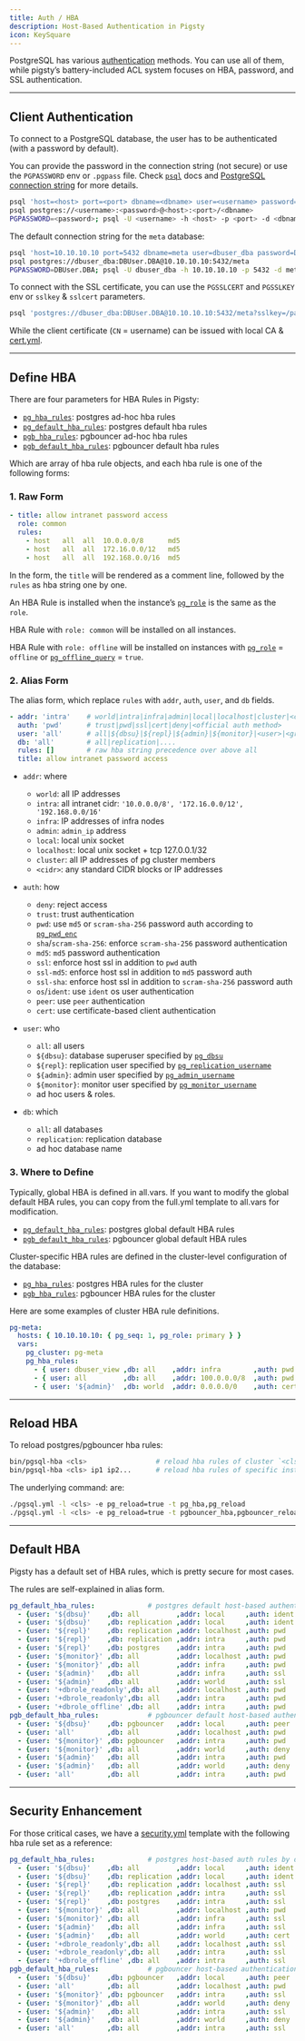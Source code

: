 ```yaml
---
title: Auth / HBA
description: Host-Based Authentication in Pigsty
icon: KeySquare
---
```


PostgreSQL has various [authentication](https://www.postgresql.org/docs/current/client-authentication.html) methods. You can use all of them, while pigsty’s battery-included ACL system focuses on HBA, password, and SSL authentication.

------

## Client Authentication

To connect to a PostgreSQL database, the user has to be authenticated (with a password by default).

You can provide the password in the connection string (not secure) or use the `PGPASSWORD` env or `.pgpass` file. Check [`psql`](https://www.postgresql.org/docs/current/app-psql.html#usage) docs and [PostgreSQL connection string](https://www.postgresql.org/docs/current/libpq-connect.html#LIBPQ-CONNSTRING) for more details.

```bash
psql 'host=<host> port=<port> dbname=<dbname> user=<username> password=<password>'
psql postgres://<username>:<password>@<host>:<port>/<dbname>
PGPASSWORD=<password>; psql -U <username> -h <host> -p <port> -d <dbname>
```

The default connection string for the `meta` database:

```bash
psql 'host=10.10.10.10 port=5432 dbname=meta user=dbuser_dba password=DBUser.DBA'
psql postgres://dbuser_dba:DBUser.DBA@10.10.10.10:5432/meta
PGPASSWORD=DBUser.DBA; psql -U dbuser_dba -h 10.10.10.10 -p 5432 -d meta
```

To connect with the SSL certificate, you can use the `PGSSLCERT` and `PGSSLKEY` env or `sslkey` & `sslcert` parameters.

```bash
psql 'postgres://dbuser_dba:DBUser.DBA@10.10.10.10:5432/meta?sslkey=/path/to/dbuser_dba.key&sslcert=/path/to/dbuser_dba.crt'
```

While the client certificate (`CN` = username) can be issued with local CA & [cert.yml](https://github.com/pgsty/pigsty/blob/main/cert.yml).

------

## Define HBA

There are four parameters for HBA Rules in Pigsty:

- [`pg_hba_rules`](/docs/pgsql/param#pg_hba_rules): postgres ad-hoc hba rules
- [`pg_default_hba_rules`](/docs/pgsql/param#pg_default_hba_rules): postgres default hba rules
- [`pgb_hba_rules`](/docs/pgsql/param#pgb_hba_rules): pgbouncer ad-hoc hba rules
- [`pgb_default_hba_rules`](/docs/pgsql/param#pgb_default_hba_rules): pgbouncer default hba rules

Which are array of hba rule objects, and each hba rule is one of the following forms:

### 1. Raw Form

```yaml
- title: allow intranet password access
  role: common
  rules:
    - host   all  all  10.0.0.0/8      md5
    - host   all  all  172.16.0.0/12   md5
    - host   all  all  192.168.0.0/16  md5
```

In the form, the `title` will be rendered as a comment line, followed by the `rules` as hba string one by one.

An HBA Rule is installed when the instance’s [`pg_role`](/docs/pgsql/param#pg_role) is the same as the `role`.

HBA Rule with `role: common` will be installed on all instances.

HBA Rule with `role: offline` will be installed on instances with [`pg_role`](/docs/pgsql/param#pg_role) = `offline` or [`pg_offline_query`](/docs/pgsql/param#pg_offline_query) = `true`.

### 2. Alias Form

The alias form, which replace `rules` with `addr`, `auth`, `user`, and `db` fields.

```yaml
- addr: 'intra'    # world|intra|infra|admin|local|localhost|cluster|<cidr>
  auth: 'pwd'      # trust|pwd|ssl|cert|deny|<official auth method>
  user: 'all'      # all|${dbsu}|${repl}|${admin}|${monitor}|<user>|<group>
  db: 'all'        # all|replication|....
  rules: []        # raw hba string precedence over above all
  title: allow intranet password access
```

- `addr`: where
  - `world`: all IP addresses
  - `intra`: all intranet cidr: `'10.0.0.0/8', '172.16.0.0/12', '192.168.0.0/16'`
  - `infra`: IP addresses of infra nodes
  - `admin`: `admin_ip` address
  - `local`: local unix socket
  - `localhost`: local unix socket + tcp 127.0.0.1/32
  - `cluster`: all IP addresses of pg cluster members
  - `<cidr>`: any standard CIDR blocks or IP addresses

- `auth`: how
  - `deny`: reject access
  - `trust`: trust authentication
  - `pwd`: use `md5` or `scram-sha-256` password auth according to [`pg_pwd_enc`](/docs/pgsql/param#pg_pwd_enc)
  - `sha`/`scram-sha-256`: enforce `scram-sha-256` password authentication
  - `md5`: `md5` password authentication
  - `ssl`: enforce host ssl in addition to `pwd` auth
  - `ssl-md5`: enforce host ssl in addition to `md5` password auth
  - `ssl-sha`: enforce host ssl in addition to `scram-sha-256` password auth
  - `os`/`ident`: use `ident` os user authentication
  - `peer`: use `peer` authentication
  - `cert`: use certificate-based client authentication

- `user`: who
  - `all`: all users
  - `${dbsu}`: database superuser specified by [`pg_dbsu`](/docs/pgsql/param#pg_dbsu)
  - `${repl}`: replication user specified by [`pg_replication_username`](/docs/pgsql/param#pg_replication_username)
  - `${admin}`: admin user specified by [`pg_admin_username`](/docs/pgsql/param#pg_admin_username)
  - `${monitor}`: monitor user specified by [`pg_monitor_username`](/docs/pgsql/param#pg_monitor_username)
  - ad hoc users & roles.

- `db`: which
  - `all`: all databases
  - `replication`: replication database
  - ad hoc database name

### 3. Where to Define

Typically, global HBA is defined in all.vars. If you want to modify the global default HBA rules, you can copy from the full.yml template to all.vars for modification.

- [`pg_default_hba_rules`](/docs/pgsql/param#pg_default_hba_rules): postgres global default HBA rules
- [`pgb_default_hba_rules`](/docs/pgsql/param#pgb_default_hba_rules): pgbouncer global default HBA rules

Cluster-specific HBA rules are defined in the cluster-level configuration of the database:

- [`pg_hba_rules`](/docs/pgsql/param#pg_hba_rules): postgres HBA rules for the cluster
- [`pgb_hba_rules`](/docs/pgsql/param#pgb_hba_rules): pgbouncer HBA rules for the cluster

Here are some examples of cluster HBA rule definitions.

```yaml
pg-meta:
  hosts: { 10.10.10.10: { pg_seq: 1, pg_role: primary } }
  vars:
    pg_cluster: pg-meta
    pg_hba_rules:
      - { user: dbuser_view ,db: all    ,addr: infra        ,auth: pwd  ,title: 'allow grafana dashboard access cmdb from infra nodes'}
      - { user: all         ,db: all    ,addr: 100.0.0.0/8  ,auth: pwd  ,title: 'all user access all db from kubernetes cluster' }
      - { user: '${admin}'  ,db: world  ,addr: 0.0.0.0/0    ,auth: cert ,title: 'all admin world access with client cert'        }
```

------

## Reload HBA

To reload postgres/pgbouncer hba rules:

```bash
bin/pgsql-hba <cls>                 # reload hba rules of cluster `<cls>`
bin/pgsql-hba <cls> ip1 ip2...      # reload hba rules of specific instances
```

The underlying command: are:

```bash
./pgsql.yml -l <cls> -e pg_reload=true -t pg_hba,pg_reload
./pgsql.yml -l <cls> -e pg_reload=true -t pgbouncer_hba,pgbouncer_reload
```

------

## Default HBA

Pigsty has a default set of HBA rules, which is pretty secure for most cases.

The rules are self-explained in alias form.

```yaml
pg_default_hba_rules:             # postgres default host-based authentication rules
  - {user: '${dbsu}'    ,db: all         ,addr: local     ,auth: ident ,title: 'dbsu access via local os user ident'  }
  - {user: '${dbsu}'    ,db: replication ,addr: local     ,auth: ident ,title: 'dbsu replication from local os ident' }
  - {user: '${repl}'    ,db: replication ,addr: localhost ,auth: pwd   ,title: 'replicator replication from localhost'}
  - {user: '${repl}'    ,db: replication ,addr: intra     ,auth: pwd   ,title: 'replicator replication from intranet' }
  - {user: '${repl}'    ,db: postgres    ,addr: intra     ,auth: pwd   ,title: 'replicator postgres db from intranet' }
  - {user: '${monitor}' ,db: all         ,addr: localhost ,auth: pwd   ,title: 'monitor from localhost with password' }
  - {user: '${monitor}' ,db: all         ,addr: infra     ,auth: pwd   ,title: 'monitor from infra host with password'}
  - {user: '${admin}'   ,db: all         ,addr: infra     ,auth: ssl   ,title: 'admin @ infra nodes with pwd & ssl'   }
  - {user: '${admin}'   ,db: all         ,addr: world     ,auth: ssl   ,title: 'admin @ everywhere with ssl & pwd'   }
  - {user: '+dbrole_readonly',db: all    ,addr: localhost ,auth: pwd   ,title: 'pgbouncer read/write via local socket'}
  - {user: '+dbrole_readonly',db: all    ,addr: intra     ,auth: pwd   ,title: 'read/write biz user via password'     }
  - {user: '+dbrole_offline' ,db: all    ,addr: intra     ,auth: pwd   ,title: 'allow etl offline tasks from intranet'}
pgb_default_hba_rules:            # pgbouncer default host-based authentication rules
  - {user: '${dbsu}'    ,db: pgbouncer   ,addr: local     ,auth: peer  ,title: 'dbsu local admin access with os ident'}
  - {user: 'all'        ,db: all         ,addr: localhost ,auth: pwd   ,title: 'allow all user local access with pwd' }
  - {user: '${monitor}' ,db: pgbouncer   ,addr: intra     ,auth: pwd   ,title: 'monitor access via intranet with pwd' }
  - {user: '${monitor}' ,db: all         ,addr: world     ,auth: deny  ,title: 'reject all other monitor access addr' }
  - {user: '${admin}'   ,db: all         ,addr: intra     ,auth: pwd   ,title: 'admin access via intranet with pwd'   }
  - {user: '${admin}'   ,db: all         ,addr: world     ,auth: deny  ,title: 'reject all other admin access addr'   }
  - {user: 'all'        ,db: all         ,addr: intra     ,auth: pwd   ,title: 'allow all user intra access with pwd' }
```

------

## Security Enhancement

For those critical cases, we have a [security.yml](https://github.com/pgsty/pigsty/blob/main/conf/safe.yml) template with the following hba rule set as a reference:

```yaml
pg_default_hba_rules:             # postgres host-based auth rules by default
  - {user: '${dbsu}'    ,db: all         ,addr: local     ,auth: ident ,title: 'dbsu access via local os user ident'  }
  - {user: '${dbsu}'    ,db: replication ,addr: local     ,auth: ident ,title: 'dbsu replication from local os ident' }
  - {user: '${repl}'    ,db: replication ,addr: localhost ,auth: ssl   ,title: 'replicator replication from localhost'}
  - {user: '${repl}'    ,db: replication ,addr: intra     ,auth: ssl   ,title: 'replicator replication from intranet' }
  - {user: '${repl}'    ,db: postgres    ,addr: intra     ,auth: ssl   ,title: 'replicator postgres db from intranet' }
  - {user: '${monitor}' ,db: all         ,addr: localhost ,auth: pwd   ,title: 'monitor from localhost with password' }
  - {user: '${monitor}' ,db: all         ,addr: infra     ,auth: ssl   ,title: 'monitor from infra host with password'}
  - {user: '${admin}'   ,db: all         ,addr: infra     ,auth: ssl   ,title: 'admin @ infra nodes with pwd & ssl'   }
  - {user: '${admin}'   ,db: all         ,addr: world     ,auth: cert  ,title: 'admin @ everywhere with ssl & cert'   }
  - {user: '+dbrole_readonly',db: all    ,addr: localhost ,auth: ssl   ,title: 'pgbouncer read/write via local socket'}
  - {user: '+dbrole_readonly',db: all    ,addr: intra     ,auth: ssl   ,title: 'read/write biz user via password'     }
  - {user: '+dbrole_offline' ,db: all    ,addr: intra     ,auth: ssl   ,title: 'allow etl offline tasks from intranet'}
pgb_default_hba_rules:            # pgbouncer host-based authentication rules
  - {user: '${dbsu}'    ,db: pgbouncer   ,addr: local     ,auth: peer  ,title: 'dbsu local admin access with os ident'}
  - {user: 'all'        ,db: all         ,addr: localhost ,auth: pwd   ,title: 'allow all user local access with pwd' }
  - {user: '${monitor}' ,db: pgbouncer   ,addr: intra     ,auth: ssl   ,title: 'monitor access via intranet with pwd' }
  - {user: '${monitor}' ,db: all         ,addr: world     ,auth: deny  ,title: 'reject all other monitor access addr' }
  - {user: '${admin}'   ,db: all         ,addr: intra     ,auth: ssl   ,title: 'admin access via intranet with pwd'   }
  - {user: '${admin}'   ,db: all         ,addr: world     ,auth: deny  ,title: 'reject all other admin access addr'   }
  - {user: 'all'        ,db: all         ,addr: intra     ,auth: ssl   ,title: 'allow all user intra access with pwd' }
```